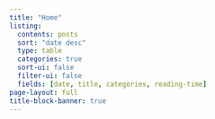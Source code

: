 ```yaml
---
title: "Home"
listing:
  contents: posts
  sort: "date desc"
  type: table
  categories: true
  sort-ui: false
  filter-ui: false
  fields: [date, title, categories, reading-time]
page-layout: full
title-block-banner: true
---
```

